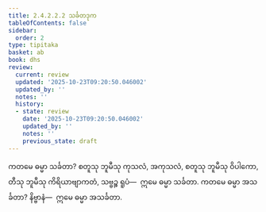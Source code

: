 ```yaml
---
title: 2.4.2.2.2 သင်္ခတဒုက
tableOfContents: false
sidebar:
  order: 2
type: tipitaka
basket: ab
book: dhs
review:
  current: review
  updated: '2025-10-23T09:20:50.046002'
  updated_by: ''
  notes: ''
  history:
  - state: review
    date: '2025-10-23T09:20:50.046002'
    updated_by: ''
    notes: ''
    previous_state: draft
---
```



<ReviewStatus review={frontmatter.review} showDetails={true} />

<HypothesisAnnotation frontmatter={frontmatter} />

<DynamicBreadcrumb />

<Division number="1455" book="dhs" e="ch" v="29" p="277">

<Paragraph number="2165" book="dhs">
ကတမေ ဓမ္မာ သင်္ခတာ? စတူသု ဘူမီသု ကုသလံ, အကုသလံ, စတူသု ဘူမီသု ဝိပါကော, တီသု ဘူမီသု ကိရိယာဗျာကတံ, သဗ္ဗဉ္စ ရူပံ—  ဣမေ ဓမ္မာ သင်္ခတာ.
</Paragraph>

</Division>
<Division number="1456" book="dhs" e="ch" v="29" p="277">

<Paragraph number="2166" book="dhs">
ကတမေ ဓမ္မာ အသင်္ခတာ? နိဗ္ဗာနံ—  ဣမေ ဓမ္မာ အသင်္ခတာ.
</Paragraph>
</Division>